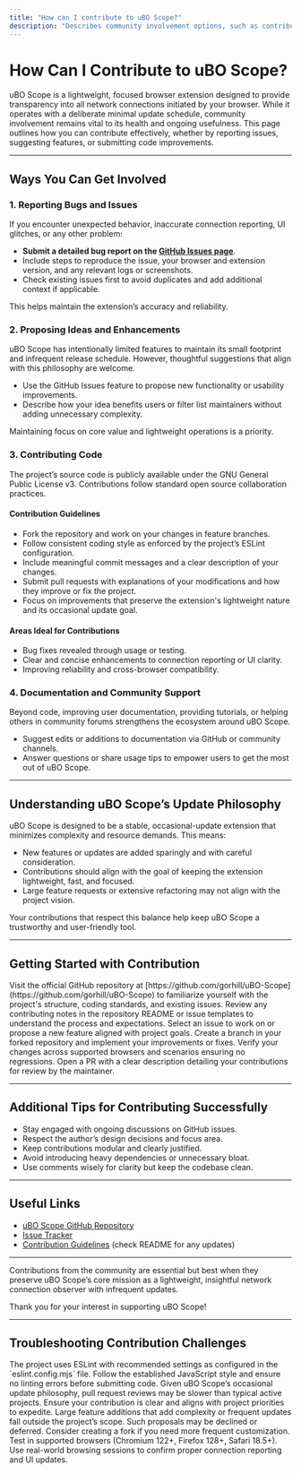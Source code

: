 ```yaml
---
title: "How can I contribute to uBO Scope?"
description: "Describes community involvement options, such as contributing code, reporting bugs, or proposing ideas. Shares where to find contribution guidelines and how the project intends to maintain its lightweight, occasional-update focus."
---
```


# How Can I Contribute to uBO Scope?

uBO Scope is a lightweight, focused browser extension designed to provide transparency into all network connections initiated by your browser. While it operates with a deliberate minimal update schedule, community involvement remains vital to its health and ongoing usefulness. This page outlines how you can contribute effectively, whether by reporting issues, suggesting features, or submitting code improvements.

---

## Ways You Can Get Involved

### 1. Reporting Bugs and Issues

If you encounter unexpected behavior, inaccurate connection reporting, UI glitches, or any other problem:

- **Submit a detailed bug report on the [GitHub Issues page](https://github.com/gorhill/uBO-Scope/issues)**.
- Include steps to reproduce the issue, your browser and extension version, and any relevant logs or screenshots.
- Check existing issues first to avoid duplicates and add additional context if applicable.

This helps maintain the extension’s accuracy and reliability.

### 2. Proposing Ideas and Enhancements

uBO Scope has intentionally limited features to maintain its small footprint and infrequent release schedule. However, thoughtful suggestions that align with this philosophy are welcome.

- Use the GitHub Issues feature to propose new functionality or usability improvements.
- Describe how your idea benefits users or filter list maintainers without adding unnecessary complexity.

Maintaining focus on core value and lightweight operations is a priority.

### 3. Contributing Code

The project’s source code is publicly available under the GNU General Public License v3. Contributions follow standard open source collaboration practices.

#### Contribution Guidelines

- Fork the repository and work on your changes in feature branches.
- Follow consistent coding style as enforced by the project’s ESLint configuration.
- Include meaningful commit messages and a clear description of your changes.
- Submit pull requests with explanations of your modifications and how they improve or fix the project.
- Focus on improvements that preserve the extension's lightweight nature and its occasional update goal.

#### Areas Ideal for Contributions

- Bug fixes revealed through usage or testing.
- Clear and concise enhancements to connection reporting or UI clarity.
- Improving reliability and cross-browser compatibility.

### 4. Documentation and Community Support

Beyond code, improving user documentation, providing tutorials, or helping others in community forums strengthens the ecosystem around uBO Scope.

- Suggest edits or additions to documentation via GitHub or community channels.
- Answer questions or share usage tips to empower users to get the most out of uBO Scope.

---

## Understanding uBO Scope’s Update Philosophy

uBO Scope is designed to be a stable, occasional-update extension that minimizes complexity and resource demands. This means:

- New features or updates are added sparingly and with careful consideration.
- Contributions should align with the goal of keeping the extension lightweight, fast, and focused.
- Large feature requests or extensive refactoring may not align with the project vision.

Your contributions that respect this balance help keep uBO Scope a trustworthy and user-friendly tool.

---

## Getting Started with Contribution

<Steps>
<Step title="Explore the Codebase and Project Repository">
Visit the official GitHub repository at [https://github.com/gorhill/uBO-Scope](https://github.com/gorhill/uBO-Scope) to familiarize yourself with the project's structure, coding standards, and existing issues.
</Step>
<Step title="Check the Contribution Guidelines">
Review any contributing notes in the repository README or issue templates to understand the process and expectations.
</Step>
<Step title="Identify an Area to Improve">
Select an issue to work on or propose a new feature aligned with project goals.
</Step>
<Step title="Make Your Changes in a Feature Branch">
Create a branch in your forked repository and implement your improvements or fixes.
</Step>
<Step title="Test Your Changes Thoroughly">
Verify your changes across supported browsers and scenarios ensuring no regressions.
</Step>
<Step title="Submit a Pull Request">
Open a PR with a clear description detailing your contributions for review by the maintainer.
</Step>
</Steps>

---

## Additional Tips for Contributing Successfully

- Stay engaged with ongoing discussions on GitHub issues.
- Respect the author’s design decisions and focus area.
- Keep contributions modular and clearly justified.
- Avoid introducing heavy dependencies or unnecessary bloat.
- Use comments wisely for clarity but keep the codebase clean.

---

## Useful Links

- [uBO Scope GitHub Repository](https://github.com/gorhill/uBO-Scope)
- [Issue Tracker](https://github.com/gorhill/uBO-Scope/issues)
- [Contribution Guidelines](https://github.com/gorhill/uBO-Scope/blob/main/README.md) (check README for any updates)

---

Contributions from the community are essential but best when they preserve uBO Scope’s core mission as a lightweight, insightful network connection observer with infrequent updates.

Thank you for your interest in supporting uBO Scope!

---

## Troubleshooting Contribution Challenges

<AccordionGroup title="Common Contribution Questions">  
<Accordion title="Where can I find the code style guidelines?">
The project uses ESLint with recommended settings as configured in the `eslint.config.mjs` file. Follow the established JavaScript style and ensure no linting errors before submitting code.
</Accordion>  
<Accordion title="How often are contributions reviewed and merged?">
Given uBO Scope’s occasional update philosophy, pull request reviews may be slower than typical active projects. Ensure your contribution is clear and aligns with project priorities to expedite.
</Accordion>  
<Accordion title="What if I have a big feature to propose?">
Large feature additions that add complexity or frequent updates fall outside the project’s scope. Such proposals may be declined or deferred. Consider creating a fork if you need more frequent customization.
</Accordion>  
<Accordion title="How do I verify my changes won’t break the extension?">
Test in supported browsers (Chromium 122+, Firefox 128+, Safari 18.5+). Use real-world browsing sessions to confirm proper connection reporting and UI updates.
</Accordion>  
</AccordionGroup>